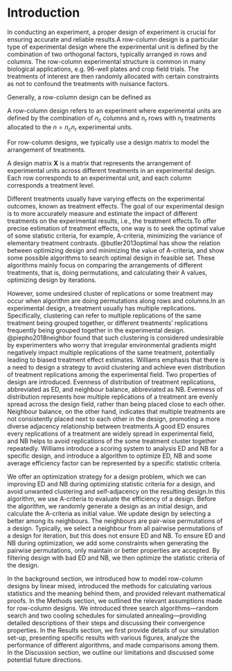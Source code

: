 # Introduction {#sec-intro}
In conducting an experiment, a proper design of experiment is crucial for ensuring accurate and reliable results.A row-column design is a particular type of experimental design where the experimental unit is defined by the combination of two orthogonal factors, typically arranged in rows and columns. The row-column experimental structure is common in many biological applications, e.g. 96-well plates and crop field trials. The treatments of interest are then randomly allocated with certain constraints as not to confound the treatments with nuisance factors.

Generally, a row-column design can be defined as

::: {#def-Row-column-design}
A row-column design refers to an experiment where experimental units are defined by the combination of $n_c$ columns and $n_r$ rows with $n_t$ treatments allocated to the $n = n_cn_r$ experimental units.
:::

For row-column designs, we typically use a design matrix to model the arrangement of treatments.

::: {#def-design-matrix}
A design matrix $\boldsymbol{X}$ is a matrix that represents the arrangement of experimental units across different treatments in an experimental design. Each row corresponds to an experimental unit, and each column corresponds a treatment level.
:::


Different treatments usually have varying effects on the experimental outcomes, known as treatment effects. The goal of our experimental design is to more accurately measure and estimate the impact of different treatments on the experimental results, i.e., the treatment effects.To offer precise estimation of treatment effects,  one way is to seek the optimal value of some statistic criteria, for example, A-criteria, minimizing the variance of elementary treatment contrasts. @butler2013optimal has show the relation between optimizing design and minimizing the value of A-criteria, and show some possible algorithms to search optimal design in feasible set. These algorithms mainly focus on comparing the arrangements of different treatments, that is, doing permutations, and calculating their A values, optimizing design by iterations.

However, some undesired cluster of replications or some treatment may occur when algorithm are doing permutations along rows and columns.In an experimental design, a treatment usually has multiple replications. Specifically, clustering can refer to multiple replications of the same treatment being grouped together, or different treatments’ replications frequently being grouped together in the experimental design. @piepho2018neighbor found that such clustering is considered undesirable by experimenters who worry that irregular environmental gradients might negatively impact multiple replications of the same treatment, potentially leading to biased treatment effect estimates. Williams emphasis that there is a need to design a strategy to avoid clustering and achieve even distribution of treatment replications among the experimental field. Two properties of design are introduced. Evenness of distribution of treatment replications, abbreviated as ED, and neighbour balance, abbreviated as NB. Evenness of distribution represents how multiple replications of a treatment are evenly spread across the design field, rather than being placed close to each other. Neighbour balance, on the other hand, indicates that multiple treatments are not consistently placed next to each other in the design, promoting a more diverse adjacency relationship between treatments.A good ED ensures every replications of a treatment are widely spread in experimental field, and NB helps to avoid replications of the some treatment cluster together repeatedly. Williams introduce a scoring system to analysis ED and NB for a specific design, and introduce a algorithm to optimize ED, NB and some average efficiency factor can be represented by a specific statistic criteria.

We offer an optimization strategy for a design problem, which we can improving ED and NB during optimizing statistic criteria for a design, and avoid unwanted clustering and self-adjacency on the resulting design.In this algorithm, we use A-criteria to evaluate the efficiency of a design. Before the algorithm, we randomly generate a design as an initial design, and calculate the A-criteria as initial value. We update design by selecting a better among its neighbours. The neighbours are pair-wise permutations of a design. Typically, we select a neighbour from all pairwise permutations of a design for iteration, but this does not ensure ED and NB. To ensure ED and NB during optimization, we add some constraints when generating the pairwise permutations, only maintain or better properties are accepted. By filtering design with bad ED and NB, we then optimize the statistic criteria of the design.

In the background section, we introduced how to model row-column designs by linear mixed, introduced the methods for calculating various statistics and the meaning behind them, and provided relevant mathematical proofs. In the Methods section, we outlined the relevant assumptions made for row-column designs. We introduced three search algorithms—random search and two cooling schedules for simulated annealing—providing detailed descriptions of their steps and discussing their convergence properties. In the Results section, we first provide details of our simulation set-up,  presenting specific results with various figures, analyze the performance of different algorithms, and made comparisons among them. In the Discussion section, we outline our limitations and discussed some potential future directions.


